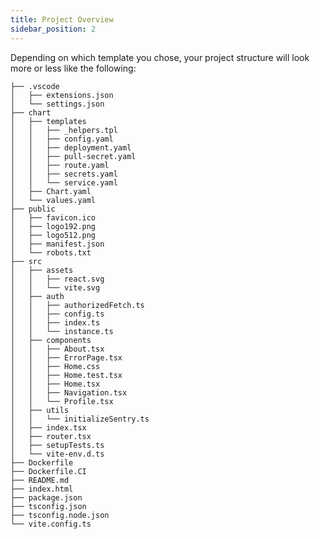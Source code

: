 ```yaml
---
title: Project Overview
sidebar_position: 2
---
```


Depending on which template you chose,
your project structure will look more or less like the following:

```
├── .vscode
│   ├── extensions.json
│   └── settings.json
├── chart
│   ├── templates
│   │   ├── _helpers.tpl
│   │   ├── config.yaml
│   │   ├── deployment.yaml
│   │   ├── pull-secret.yaml
│   │   ├── route.yaml
│   │   ├── secrets.yaml
│   │   └── service.yaml
│   ├── Chart.yaml
│   └── values.yaml
├── public
│   ├── favicon.ico
│   ├── logo192.png
│   ├── logo512.png
│   ├── manifest.json
│   └── robots.txt
├── src
│   ├── assets
│   │   ├── react.svg
│   │   └── vite.svg
│   ├── auth
│   │   ├── authorizedFetch.ts
│   │   ├── config.ts
│   │   ├── index.ts
│   │   └── instance.ts
│   ├── components
│   │   ├── About.tsx
│   │   ├── ErrorPage.tsx
│   │   ├── Home.css
│   │   ├── Home.test.tsx
│   │   ├── Home.tsx
│   │   ├── Navigation.tsx
│   │   └── Profile.tsx
│   ├── utils
│   │   └── initializeSentry.ts
│   ├── index.tsx
│   ├── router.tsx
│   ├── setupTests.ts
│   └── vite-env.d.ts
├── Dockerfile
├── Dockerfile.CI
├── README.md
├── index.html
├── package.json
├── tsconfig.json
├── tsconfig.node.json
└── vite.config.ts
```
